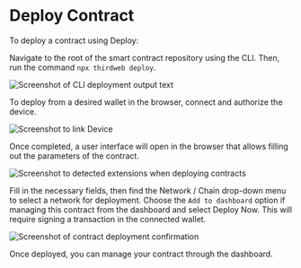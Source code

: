 

# Deploy Contract

To deploy a contract using Deploy:

<Steps>

<Step title="Run CLI">

Navigate to the root of the smart contract repository using the CLI. Then, run the command `npx thirdweb deploy`.

<Image src={deployCLI} alt="Screenshot of CLI deployment output text" />

</Step>

<Step title="Authorize device">

To deploy from a desired wallet in the browser, connect and authorize the device.

<Image src={linkDevice} alt="Screenshot to link Device" />

</Step>

<Step title="Fill parameter">

Once completed, a user interface will open in the browser that allows filling out the parameters of the contract.

<Image
	src={detectedExtensions}
	alt="Screenshot to detected extensions when deploying contracts"
/>

</Step>

<Step title="Select Options">

Fill in the necessary fields, then find the Network / Chain drop-down menu to select a network for deployment. Choose the `Add to dashboard` option if managing this contract from the dashboard and select Deploy Now. This will require signing a transaction in the connected wallet.

<Image
	src={deployContract}
	alt="Screenshot of contract deployment confirmation"
/>

</Step>

<Step title="Manage contract">

Once deployed, you can manage your contract through the dashboard.

</Step>

</Steps>
